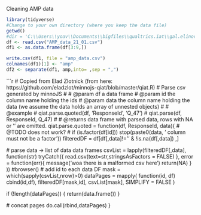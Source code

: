 Cleaning AMP data

```r
library(tidyverse)
#Change to your own directory (where you keep the data file)
getwd()
#dir = 'C:\\Users\\yoav\\Documents\\bigfiles\\qualtrics.iat\\gal.elinor\\raw'
df <- read.csv("AMP_data_21_01.csv")
df1 <- as.data.frame(df[3:9,])

write.csv(df1, file = "amp_data.csv")
colnames(df1)[1] <- "amp"
df2 <- separate(df1, amp,into= ,sep = ",")
```

```r
# Copied from Elad Zlotnick (from here: https://github.com/eladzlot/minnojs-qiat/blob/master/qiat.R)
# Parse csv generated by minnoJS
#
# @param df a data frame
# @param id the column name holding the ids
# @param data the column name holding the data (we assume the data holds an array of unnested objects)
#
# @example
# qiat.parse.quoted(df, 'ResponseId', 'Q_47')
# qiat.parse(df, ResponseId, Q_47)
#
# @returns data frame with parsed data, rows with NA or '' are omitted.
qiat.parse.quoted = function(df, ResponseId, data){
  # @TODO does not work?
  # if (is.factor(df[id])) stop(paste0(data, ' column must not be a factor'))
  filteredDF = df[df[,data]!='' & !is.na(df[,data]) ,]
  
  # parse data -> list of data data frames
  csvList = lapply(filteredDF[,data], function(str) tryCatch({
    read.csv(text=str,stringsAsFactors = FALSE)
  },
  error = function(err){
    message('woa there is a malformed csv here')
    return(NA)
  }
  ))
  #browser()
  # add id to each data DF
  mask = which(sapply(csvList,nrow)>0)
  dataPages = mapply(
    function(id, df) cbind(id,df),
    filteredDF[mask,id],
    csvList[mask],
    SIMPLIFY = FALSE
  )
  
  if (!length(dataPages)) { return(data.frame()) }
  
  # concat pages
  do.call(rbind,dataPages)
}